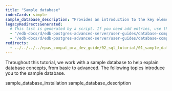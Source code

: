 ```yaml
---
title: "Sample database"
indexCards: simple
sample_database_description: "Provides an introduction to the key elements of the sample database"
legacyRedirectsGenerated:
  # This list is generated by a script. If you need add entries, use the `legacyRedirects` key.
  - "/edb-docs/d/edb-postgres-advanced-server/user-guides/database-compatibility-for-oracle-developers-guide/9.6/Database_Compatibility_for_Oracle_Developers_Guide_v9.6.1.010.html"
  - "/edb-docs/d/edb-postgres-advanced-server/user-guides/database-compatibility-for-oracle-developers-guide/9.5/Database_Compatibility_for_Oracle_Developers_Guide.1.010.html"
redirects:
  - ../../../../epas_compat_ora_dev_guide/02_sql_tutorial/01_sample_database #generated for docs/epas/reorg-role-use-case-mode
---
```


<div id="sample_database" class="registered_link"></div>

Throughout this tutorial, we work with a sample database to help explain database concepts, from basic to advanced. The following topics introduce you to the sample database. 

<div class="toctree" maxdepth="3">

sample_database_installation sample_database_description

</div>
